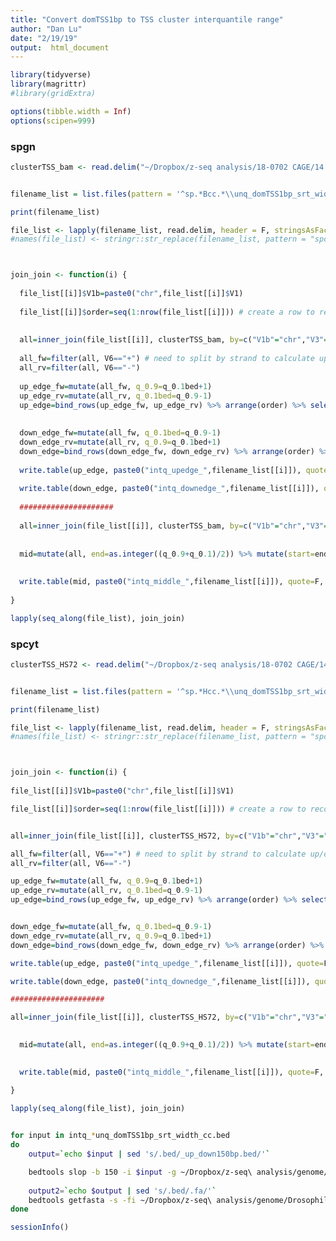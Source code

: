 ```yaml
---
title: "Convert domTSS1bp to TSS cluster interquantile range"
author: "Dan Lu"
date: "2/19/19"
output:  html_document
---
```


```r
library(tidyverse)
library(magrittr)
#library(gridExtra)

options(tibble.width = Inf)
options(scipen=999)

```



### spgn
```r
clusterTSS_bam <- read.delim("~/Dropbox/z-seq analysis/18-0702 CAGE/14.redo_Q255_filter/clusterTSS_bam.txt", stringsAsFactors=FALSE)


filename_list = list.files(pattern = '^sp.*Bcc.*\\unq_domTSS1bp_srt_width_cc.bed')

print(filename_list)

file_list <- lapply(filename_list, read.delim, header = F, stringsAsFactors=FALSE)
#names(file_list) <- stringr::str_replace(filename_list, pattern = "spcyt_", replacement = "TSScluster_spcyt_")



join_join <- function(i) {
  
  file_list[[i]]$V1b=paste0("chr",file_list[[i]]$V1)
  
  file_list[[i]]$order=seq(1:nrow(file_list[[i]])) # create a row to record the sorting order
  
  
  all=inner_join(file_list[[i]], clusterTSS_bam, by=c("V1b"="chr","V3"="dominant_ctss")) %>% mutate(q_0.1bed = q_0.1-1 ) %>% select(V1,q_0.1bed , q_0.9, V4, V5, V6, order) 
  
  all_fw=filter(all, V6=="+") # need to split by strand to calculate up/down edge of tss cluster
  all_rv=filter(all, V6=="-")
  
  up_edge_fw=mutate(all_fw, q_0.9=q_0.1bed+1)
  up_edge_rv=mutate(all_rv, q_0.1bed=q_0.9-1)
  up_edge=bind_rows(up_edge_fw, up_edge_rv) %>% arrange(order) %>% select(-order)
  
  
  down_edge_fw=mutate(all_fw, q_0.1bed=q_0.9-1)
  down_edge_rv=mutate(all_rv, q_0.9=q_0.1bed+1)
  down_edge=bind_rows(down_edge_fw, down_edge_rv) %>% arrange(order) %>% select(-order)
  
  write.table(up_edge, paste0("intq_upedge_",filename_list[[i]]), quote=F, sep="\t", col.names = F, row.names = F)
  
  write.table(down_edge, paste0("intq_downedge_",filename_list[[i]]), quote=F, sep="\t", col.names = F, row.names = F)
  
  #####################
  
  all=inner_join(file_list[[i]], clusterTSS_bam, by=c("V1b"="chr","V3"="dominant_ctss")) %>% select(V1,q_0.1, q_0.9, V4, V5, V6, order) 
  
  
  mid=mutate(all, end=as.integer((q_0.9+q_0.1)/2)) %>% mutate(start=end-1) %>% arrange(order) %>% select(V1, start, end, V4, V5, V6, -order)
  
  
  write.table(mid, paste0("intq_middle_",filename_list[[i]]), quote=F, sep="\t", col.names = F, row.names = F)
  
}

lapply(seq_along(file_list), join_join)

```




### spcyt
```r
clusterTSS_HS72 <- read.delim("~/Dropbox/z-seq analysis/18-0702 CAGE/14.redo_Q255_filter/clusterTSS_HS72.txt", stringsAsFactors=FALSE)


filename_list = list.files(pattern = '^sp.*Hcc.*\\unq_domTSS1bp_srt_width_cc.bed')

print(filename_list)

file_list <- lapply(filename_list, read.delim, header = F, stringsAsFactors=FALSE)
#names(file_list) <- stringr::str_replace(filename_list, pattern = "spcyt_", replacement = "TSScluster_spcyt_")



join_join <- function(i) {
  
file_list[[i]]$V1b=paste0("chr",file_list[[i]]$V1)

file_list[[i]]$order=seq(1:nrow(file_list[[i]])) # create a row to record the sorting order


all=inner_join(file_list[[i]], clusterTSS_HS72, by=c("V1b"="chr","V3"="dominant_ctss")) %>% mutate(q_0.1bed = q_0.1-1 ) %>% select(V1,q_0.1bed , q_0.9, V4, V5, V6, order) 

all_fw=filter(all, V6=="+") # need to split by strand to calculate up/down edge of tss cluster
all_rv=filter(all, V6=="-")

up_edge_fw=mutate(all_fw, q_0.9=q_0.1bed+1)
up_edge_rv=mutate(all_rv, q_0.1bed=q_0.9-1)
up_edge=bind_rows(up_edge_fw, up_edge_rv) %>% arrange(order) %>% select(-order)


down_edge_fw=mutate(all_fw, q_0.1bed=q_0.9-1)
down_edge_rv=mutate(all_rv, q_0.9=q_0.1bed+1)
down_edge=bind_rows(down_edge_fw, down_edge_rv) %>% arrange(order) %>% select(-order)

write.table(up_edge, paste0("intq_upedge_",filename_list[[i]]), quote=F, sep="\t", col.names = F, row.names = F)

write.table(down_edge, paste0("intq_downedge_",filename_list[[i]]), quote=F, sep="\t", col.names = F, row.names = F)

#####################

all=inner_join(file_list[[i]], clusterTSS_HS72, by=c("V1b"="chr","V3"="dominant_ctss")) %>% select(V1,q_0.1, q_0.9, V4, V5, V6, order) 
  

  mid=mutate(all, end=as.integer((q_0.9+q_0.1)/2)) %>% mutate(start=end-1) %>% arrange(order) %>% select(V1, start, end, V4, V5, V6, -order)
  

  write.table(mid, paste0("intq_middle_",filename_list[[i]]), quote=F, sep="\t", col.names = F, row.names = F)

}

lapply(seq_along(file_list), join_join)
 
```


```bash
for input in intq_*unq_domTSS1bp_srt_width_cc.bed
do
	output=`echo $input | sed 's/.bed/_up_down150bp.bed/'`

	bedtools slop -b 150 -i $input -g ~/Dropbox/z-seq\ analysis/genome/Drosophila_melanogaster.BDGP6.dna.toplevel.fa.fai | uniq > $output
	
    output2=`echo $output | sed 's/.bed/.fa/'`
    bedtools getfasta -s -fi ~/Dropbox/z-seq\ analysis/genome/Drosophila_melanogaster.BDGP6.dna.toplevel.fa -bed $output -fo $output2
done
```



```r
sessionInfo()
```

